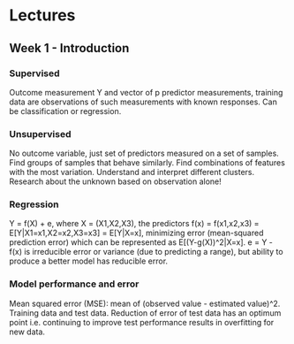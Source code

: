 # Lectures
## Week 1 - Introduction
### Supervised
Outcome measurement Y and vector of p predictor measurements, training data are observations of such measurements with known responses. Can be classification or regression.

### Unsupervised
No outcome variable, just set of predictors measured on a set of samples. Find groups of samples that behave similarly. Find combinations of features with the most variation. Understand and interpret different clusters. Research about the unknown based on observation alone! 

### Regression
Y = f(X) + e, where X = (X1,X2,X3), the predictors
f(x) = f(x1,x2,x3) = E[Y|X1=x1,X2=x2,X3=x3] = E[Y|X=x], minimizing error (mean-squared prediction error) which can be represented as E[(Y-g(X))^2|X=x]. e = Y - f(x) is irreducible error or variance (due to predicting a range), but ability to produce a better model has reducible error.

### Model performance and error
Mean squared error (MSE): mean of (observed value - estimated value)^2. Training data and test data. Reduction of error of test data has an optimum point i.e. continuing to improve test performance results in overfitting for new data.



```R

```
